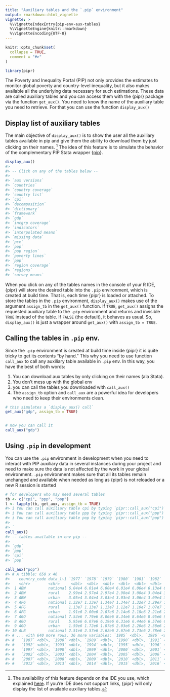 ```yaml
---
title: "Auxiliary tables and the `.pip` environment"
output: rmarkdown::html_vignette
vignette: >
  %\VignetteIndexEntry{pip-env-aux-tables}
  %\VignetteEngine{knitr::rmarkdown}
  %\VignetteEncoding{UTF-8}
---
```


```r
knitr::opts_chunk$set(
  collapse = TRUE,
  comment = "#>"
)
```

```r
library(pipr)
```

The Poverty and Inequality Portal (PIP) not only provides the estimates to monitor global poverty and country-level inequality, but it also makes available all the underlying data necessary for such estimations. These data are called auxiliary tables and you can access them with the {pipr} package via the function `get_aux()`. You need to know the name of the auxiliary table you need to retrieve. For that you can use the function `display_aux()`

## Display list of auxiliary tables

The main objective of `display_aux()` is to show the user all the auxiliary tables available in pip and give them the ability to download them by just clicking on their names. [^1] The idea of this feature is to simulate the behavior of the complementary PIP Stata wrapper {[pip](https://github.com/worldbank/pip)}.

[^1]: The availability of this feature depends on the IDE you use, which explained [here](https://cli.r-lib.org/reference/links.html). If you're IDE does not support links, {pipr} will only display the list of available auxiliary tables.

```r
display_aux()
#> 
#> -- Click on any of the tables below --
#> 
#> `aux versions`
#> `countries`
#> `country coverage`
#> `country list`
#> `cpi`
#> `decomposition`
#> `dictionary`
#> `framework`
#> `gdp`
#> `incgrp coverage`
#> `indicators`
#> `interpolated means`
#> `missing data`
#> `pce`
#> `pop`
#> `pop region`
#> `poverty lines`
#> `ppp`
#> `region coverage`
#> `regions`
#> `survey means`
```

When you click on any of the tables names in the console of your R IDE, {pipr} will store the desired table into the `.pip` environment, which is created at build time. That is, each time {pipr} is loaded or attached. To store the tables in the `.pip` environment, `display_aux()` makes use of the argument `assign_tb` in the `get_aux()` function. If `TRUE`, `get_aux()` assigns the requested auxiliary table to the `.pip` environment and returns and invisible `TRUE` instead of the table. If `FALSE` (the default), it behaves as usual. So, `display_aux()` is just a wrapper around `get_aux()` with `assign_tb = TRUE`.

## Calling the tables in `.pip` env.

Since the `.pip` environment is created at build time inside {pipr} it is quite tricky to get its contents "by hand." This why you need to use function `call_aux` to call any auxiliary table available in `.pip` env. In this way, you have the best of both words:

1.  You can download aux tables by only clicking on their names (ala Stata).
2.  You don't mess up with the global env
3.  you can call the tables you downloaded with `call_aux()`
4.  The `assign_tb` option and `call_aux` are a powerful idea for developers who need to keep their environments clean.

```r
# this simulates a `display_aux() call`
get_aux("gdp", assign_tb = TRUE)


# now you can call it
call_aux("gdp")

```

## Using `.pip` in development

You can use the `.pip` environment in development when you need to interact with PIP auxiliary data in several instances during your project and need to make sure the data is not affected by the work in your global environment. `.pip` environment makes sure that all its tables remain unchanged and available when needed as long as {pipr} is not reloaded or a new R session is started

```r
# for developers who may need several tables
tb <- c("cpi", "ppp", "pop")
l <- lapply(tb, get_aux, assign_tb = TRUE)
#> i You can call auxiliary table cpi by typing `pipr::call_aux("cpi")`
#> i You can call auxiliary table ppp by typing `pipr::call_aux("ppp")`
#> i You can call auxiliary table pop by typing `pipr::call_aux("pop")
#> 
#> `
call_aux()
#> -- tables available in env pip --
#> 
#> `gdp`
#> `ppp`
#> `cpi`
#> `pop`

call_aux("pop")
#> # A tibble: 650 x 46
#>    country_code data_l~1 `1977` `1978` `1979` `1980` `1981` `1982` `1983` `1984`
#>    <chr>        <chr>     <dbl>  <dbl>  <dbl>  <dbl>  <dbl>  <dbl>  <dbl>  <dbl>
#>  1 ABW          national 6.04e4 6.01e4 6.00e4 6.01e4 6.06e4 6.13e4 6.22e4 6.28e4
#>  2 ABW          rural    2.99e4 2.97e4 2.97e4 2.98e4 3.00e4 3.04e4 3.08e4 3.12e4
#>  3 ABW          urban    3.05e4 3.04e4 3.03e4 3.03e4 3.06e4 3.09e4 3.14e4 3.17e4
#>  4 AFG          national 1.32e7 1.33e7 1.34e7 1.34e7 1.32e7 1.29e7 1.25e7 1.22e7
#>  5 AFG          rural    1.13e7 1.13e7 1.13e7 1.12e7 1.10e7 1.07e7 1.03e7 9.96e6
#>  6 AFG          urban    1.91e6 2.00e6 2.07e6 2.14e6 2.18e6 2.21e6 2.23e6 2.24e6
#>  7 AGO          national 7.53e6 7.79e6 8.06e6 8.34e6 8.64e6 8.95e6 9.28e6 9.61e6
#>  8 AGO          rural    5.95e6 6.07e6 6.19e6 6.31e6 6.44e6 6.57e6 6.70e6 6.82e6
#>  9 AGO          urban    1.59e6 1.72e6 1.87e6 2.03e6 2.20e6 2.38e6 2.58e6 2.79e6
#> 10 ALB          national 2.51e6 2.57e6 2.62e6 2.67e6 2.73e6 2.78e6 2.84e6 2.90e6
#> # ... with 640 more rows, 36 more variables: `1985` <dbl>, `1986` <dbl>,
#> #   `1987` <dbl>, `1988` <dbl>, `1989` <dbl>, `1990` <dbl>, `1991` <dbl>,
#> #   `1992` <dbl>, `1993` <dbl>, `1994` <dbl>, `1995` <dbl>, `1996` <dbl>,
#> #   `1997` <dbl>, `1998` <dbl>, `1999` <dbl>, `2000` <dbl>, `2001` <dbl>,
#> #   `2002` <dbl>, `2003` <dbl>, `2004` <dbl>, `2005` <dbl>, `2006` <dbl>,
#> #   `2007` <dbl>, `2008` <dbl>, `2009` <dbl>, `2010` <dbl>, `2011` <dbl>,
#> #   `2012` <dbl>, `2013` <dbl>, `2014` <dbl>, `2015` <dbl>, `2016` <dbl>, ...
```
